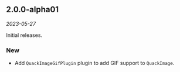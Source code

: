 ## 2.0.0-alpha01

*2023-05-27*

Initial releases.

### New

- Add `QuackImageGifPlugin` plugin to add GIF support to `QuackImage`.
